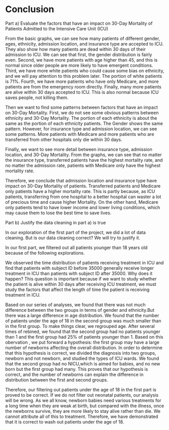 # Conclusion

Part a) Evaluate the factors that have an impact on 30-Day Mortality of Patients Admitted to the Intensive Care Unit (ICU)

From the basic graphs, we can see how many patients of different gender, ages, ethnicity, admission location, and insurance type are accepted to ICU. They also show how many patients are dead within 30 days of their admission to ICU. We can see that first, the gender distribution is fairly even. Second, we have more patients with age higher than 45, and this is normal since older people are more likely to have emergent conditions. Third, we have more white patients who could cause some bias on ethnicity, and we will pay attention to this problem later. The portion of white patients is 71%. Fourth, we have more patients who have only Medicare, and more patients are from the emergency room directly. Finally, many more patients are alive within 30 days accepted to ICU. This is also normal because ICU saves people, not killing them.

Then we want to find some patterns between factors that have an impact on 30-Day Mortality. First, we do not see some obvious patterns between ethnicity and 30-Day Mortality. The portion of each ethnicity is about the same as the portion of each ethnicity patients. The Gender shows the same pattern. However, for insurance type and admission location, we can see some patterns. More patients with Medicare and more patients who are transferred from other hospitals only die within 30 days. 

Finally, we want to see more detail between insurance type, admission location, and 30-Day Mortality. From the graphs, we can see that no matter the insurance type, transferred patients have the highest mortality rate, and no matter the admission rate, patients with Medicare only have the highest mortality rate. 

Therefore, we conclude that admission location and insurance type have impact on 30-Day Mortality of patients. Transferred patients and Medicare only patients have a higher mortality rate. This is partly because, as ICU patients, transferring from one hospital to a better hospital can waster a lot of precious time and cause higher Mortality. On the other hand, Medicare only patients tend to have lower income and lower living conditions, which may cause them to lose the best time to save lives. 

Part b) Justify the data cleaning in part a) is true

In our exploration of the first part of the project, we did a lot of data cleaning. But is our data cleaning correct? We will try to justify it.

In our first part, we filtered out all patients younger than 18 years old because of the following explorations.

We observed the time distribution of patients receiving treatment in ICU and find that patients with subject ID before 35000 generally receive longer treatment in ICU than patients with subject ID after 35000. Why does it happen? This question is important because if we want to study whether the patient is alive within 30 days after receiving ICU treatment, we must study the factors that affect the length of time the patient is receiving treatment in ICU.

Based on our series of analyses, we found that there was not much difference between the two groups in terms of gender and ethnicity.But there was a large difference in age distribution. We found that the number of patients under the age of 18 in the second group was much smaller than in the first group. To make things clear, we regrouped age. After several times of rebined, we found that the second group had no patients younger than 1 and the first group had 25% of patients younger than 1. Based on this obervation , we put forward a hypothesis: the first group may have a large number of newborns affecting the overall distribution. In order to determine that this hypothesis is correct, we divided the diagnosis into two groups, newborn and not newborn, and studied the types of ICU wards. We found that the second group had no NICU,which is aimed for babies, and no new born but the first group had many. This proves that our hypothesis is correct, and the number of newborns can explain the difference in distribution between the first and second groups.

Therefore, our filtering out patients under the age of 18 in the first part is proved to be correct. If we do not filter out neonatal patients, our analysis will be wrong. As we all know, newborn babies need various treatments for a long time when they are weak at birth, but compared with the illness, once the newborns survive, they are more likely to stay alive rather than die. We cannot attribute all of this to treatment. Therefore, we have demonstrated that it is correct to wash out patients under the age of 18.
